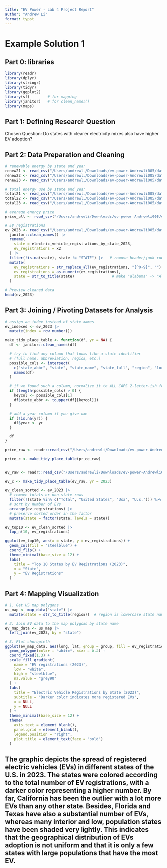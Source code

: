 ```yaml
---
title: "EV Power - Lab 4 Project Report"
author: "Andrew Li"
format: typst
---
```


# Example Solution 1

## **Part 0: libraries**

```r
library(readr)
library(dplyr)
library(stringr)
library(tidyr)
library(ggplot2)
library(sf)        # for mapping
library(janitor)   # for clean_names()
library(maps)
```

## **Part 1:** **Defining Research Question**

Chosen Question: Do states with cleaner electricity mixes also have higher EV adoption?

## **Part 2: Data Preparation and Cleaning**

```r
# renewable energy by state and year
renew21 <- read_csv("/Users/andrewli/Downloads/ev-power-Andrewli005/data/renew-use-2021.csv")
renew22 <- read_csv("/Users/andrewli/Downloads/ev-power-Andrewli005/data/renew-use-2022.csv")
renew23 <- read_csv("/Users/andrewli/Downloads/ev-power-Andrewli005/data/renew-use-2023.csv")

# total energy use by state and year
total21 <- read_csv("/Users/andrewli/Downloads/ev-power-Andrewli005/data/total-use-2021.csv")
total22 <- read_csv("/Users/andrewli/Downloads/ev-power-Andrewli005/data/total-use-2022.csv")
total23 <- read_csv("/Users/andrewli/Downloads/ev-power-Andrewli005/data/total-use-2023.csv")

# average energy price
price_all <- read_csv("/Users/andrewli/Downloads/ev-power-Andrewli005/data/av-energy-price-2021-2023.csv")

# EV registrations
ev_2023 <- read_csv("/Users/andrewli/Downloads/ev-power-Andrewli005/data/ev-registrations-by-state-2023.csv") |>
  janitor::clean_names() |>
  rename(
    state = electric_vehicle_registrations_by_state_2023,
    ev_registrations = x2
  ) |>
  filter(!is.na(state), state != "STATE") |>   # remove header/junk rows
  mutate(
    ev_registrations = str_replace_all(ev_registrations, "[^0-9]", ""),
    ev_registrations = as.numeric(ev_registrations),
    state = str_to_title(state)                 # make "alabama" -> "Alabama"
  )

# Preview cleaned data
head(ev_2023)
```

## **Part 3: Joining / Pivoting Datasets for Analysis**

```r
# assign an index instead of state names
ev_indexed <- ev_2023 |>
  mutate(index = row_number())

make_tidy_place_table <- function(df, yr = NA) {
  df <- janitor::clean_names(df)

  # try to find any column that looks like a state identifier
  # (full name, abbreviation, region, etc.)
  possible_cols <- intersect(
    c("state_abbr", "state", "state_name", "state_full", "region", "location", "jurisdiction"),
    names(df)
  )

  # if we found such a column, normalize it to ALL CAPS 2-letter-ish form
  if (length(possible_cols) > 0) {
    keycol <- possible_cols[1]
    df$state_abbr <- toupper(df[[keycol]])
  }

  # add a year column if you give one
  if (!is.na(yr)) {
    df$year <- yr
  }

  df
}

price_raw <- readr::read_csv("/Users/andrewli/Downloads/ev-power-Andrewli005/data/av-energy-price-2021-2023.csv")

price_c <- make_tidy_place_table(price_raw)


ev_raw <- readr::read_csv("/Users/andrewli/Downloads/ev-power-Andrewli005/data/ev-registrations-by-state-2023.csv")

ev_c <- make_tidy_place_table(ev_raw, yr = 2023)

ev_clean_sorted <- ev_2023 |>
  # remove totals or non-state rows
  filter(!(state %in% c("Total", "United States", "Usa", "U.s."))) %>%
  # sort by number of EVs
  arrange(ev_registrations) |>
  # preserve sorted order in the factor
  mutate(state = factor(state, levels = state))

ev_top10 <- ev_clean_sorted |>
  top_n(10, ev_registrations)

ggplot(ev_top10, aes(x = state, y = ev_registrations)) +
  geom_col(fill = "steelblue") +
  coord_flip() +
  theme_minimal(base_size = 12) +
  labs(
    title = "Top 10 States by EV Registrations (2023)",
    x = "State",
    y = "EV Registrations"
  )
```

## **Part 4: Mapping Visualization**

```r
# 1. Get US map polygons
us_map <- map_data("state") |>
  mutate(state = str_to_title(region))  # region is lowercase state name

# 2. Join EV data to the map polygons by state name
ev_map_data <- us_map |>
  left_join(ev_2023, by = "state")

# 3. Plot choropleth
ggplot(ev_map_data, aes(long, lat, group = group, fill = ev_registrations)) +
  geom_polygon(color = "white", size = 0.2) +
  coord_fixed(1.3) +
  scale_fill_gradient(
    name = "EV registrations (2023)",
    low = "white",
    high = "steelblue",
    na.value = "grey90"
  ) +
  labs(
    title = "Electric Vehicle Registrations by State (2023)",
    subtitle = "Darker color indicates more registered EVs",
    x = NULL,
    y = NULL
  ) +
  theme_minimal(base_size = 12) +
  theme(
    axis.text = element_blank(),
    panel.grid = element_blank(),
    legend.position = "right",
    plot.title = element_text(face = "bold")
  )
```
## The graphic depicts the spread of registered electric vehicles (EVs) in different states of the U.S. in 2023. The states were colored according to the total number of EV registrations, with a darker color representing a higher number. By far, California has been the outlier with a lot more EVs than any other state. Besides, Florida and Texas have also a substantial number of EVs, whereas many interior and low, population states have been shaded very lightly. This indicates that the geographical distribution of EVs adoption is not uniform and that it is only a few states with large populations that have the most EV.
